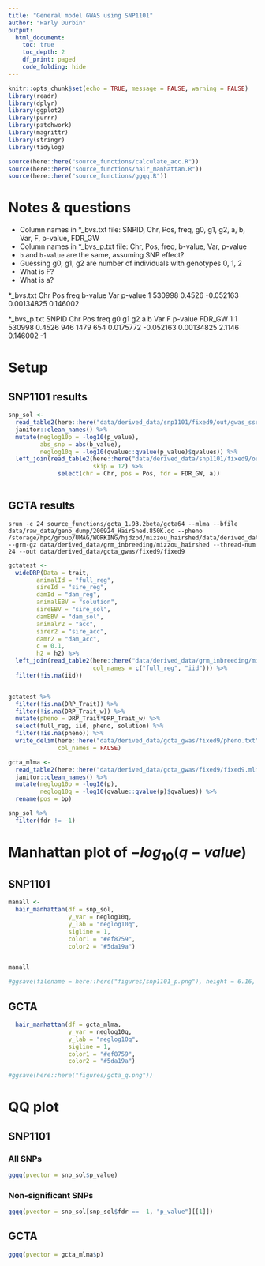 ```yaml
---
title: "General model GWAS using SNP1101"
author: "Harly Durbin"
output:
  html_document:
    toc: true
    toc_depth: 2
    df_print: paged
    code_folding: hide
---
```


```r
knitr::opts_chunk$set(echo = TRUE, message = FALSE, warning = FALSE)
library(readr)
library(dplyr)
library(ggplot2)
library(purrr)
library(patchwork)
library(magrittr)
library(stringr)
library(tidylog)

source(here::here("source_functions/calculate_acc.R"))
source(here::here("source_functions/hair_manhattan.R"))
source(here::here("source_functions/ggqq.R"))
```

# Notes & questions

* Column names in *_bvs.txt file: SNPID, Chr, Pos, freq, g0, g1, g2, a, b, Var, F, p-value, FDR_GW
* Column names in *_bvs_p.txt file: Chr, Pos, freq, b-value, Var, p-value
* `b` and `b-value` are the same, assuming SNP effect? 
* Guessing g0, g1, g2 are number of individuals with genotypes 0, 1, 2
* What is F?
* What is a?

*_bvs.txt
Chr     Pos     freq    b-value Var     p-value
1       530998  0.4526  -0.052163       0.00134825      0.146002

*_bvs_p.txt
SNPID   Chr     Pos     freq    g0      g1      g2      a       b       Var     F       p-value FDR_GW
1       1       530998  0.4526  946     1479    654     0.0175772       -0.052163       0.00134825      2.1146  0.146002        -1

# Setup

## SNP1101 results

```r
snp_sol <-
  read_table2(here::here("data/derived_data/snp1101/fixed9/out/gwas_ssr_fixed9_bvs_p.txt"))  %>%
  janitor::clean_names() %>%
  mutate(neglog10p = -log10(p_value),
         abs_snp = abs(b_value),
         neglog10q = -log10(qvalue::qvalue(p_value)$qvalues)) %>%
  left_join(read_table2(here::here("data/derived_data/snp1101/fixed9/out/gwas_ssr_fixed9_bvs.txt"),
                        skip = 12) %>%
              select(chr = Chr, pos = Pos, fdr = FDR_GW, a))
  
```

## GCTA results

```
srun -c 24 source_functions/gcta_1.93.2beta/gcta64 --mlma --bfile data/raw_data/geno_dump/200924_HairShed.850K.qc --pheno /storage/hpc/group/UMAG/WORKING/hjdzpd/mizzou_hairshed/data/derived_data/gcta_gwas/fixed9/pheno.txt --grm-gz data/derived_data/grm_inbreeding/mizzou_hairshed --thread-num 24 --out data/derived_data/gcta_gwas/fixed9/fixed9
```
 
```r

gctatest <-
  wideDRP(Data = trait,
        animalId = "full_reg",
        sireId = "sire_reg",
        damId = "dam_reg",
        animalEBV = "solution",
        sireEBV = "sire_sol",
        damEBV = "dam_sol",
        animalr2 = "acc",
        sirer2 = "sire_acc",
        damr2 = "dam_acc",
        c = 0.1,
        h2 = h2) %>% 
  left_join(read_table2(here::here("data/derived_data/grm_inbreeding/mizzou_hairshed.grm.id"),
                        col_names = c("full_reg", "iid"))) %>% 
  filter(!is.na(iid))


gctatest %>% 
  filter(!is.na(DRP_Trait)) %>% 
  filter(!is.na(DRP_Trait_w)) %>% 
  mutate(pheno = DRP_Trait*DRP_Trait_w) %>% 
  select(full_reg, iid, pheno, solution) %>% 
  filter(!is.na(pheno)) %>% 
  write_delim(here::here("data/derived_data/gcta_gwas/fixed9/pheno.txt"),
              col_names = FALSE)
```

```r
gcta_mlma <- 
  read_table2(here::here("data/derived_data/gcta_gwas/fixed9/fixed9.mlma")) %>% 
  janitor::clean_names() %>% 
  mutate(neglog10p = -log10(p),
         neglog10q = -log10(qvalue::qvalue(p)$qvalues)) %>% 
  rename(pos = bp)
```


```r
snp_sol %>% 
  filter(fdr != -1)
```

# Manhattan plot of $-log_{10}(q-value)$

## SNP1101

```r
manall <- 
  hair_manhattan(df = snp_sol,
                 y_var = neglog10q, 
                 y_lab = "neglog10q",
                 sigline = 1,
                 color1 = "#ef8759",
                 color2 = "#5da19a")


manall

#ggsave(filename = here::here("figures/snp1101_p.png"), height = 6.16, width = 11)
```

## GCTA

```r

  hair_manhattan(df = gcta_mlma,
                 y_var = neglog10q, 
                 y_lab = "neglog10q",
                 sigline = 1,
                 color1 = "#ef8759",
                 color2 = "#5da19a")

#ggsave(here::here("figures/gcta_q.png"))
```


# QQ plot

## SNP1101

### All SNPs

```r
ggqq(pvector = snp_sol$p_value)
```

### Non-significant SNPs

```r
ggqq(pvector = snp_sol[snp_sol$fdr == -1, "p_value"][[1]])
```

## GCTA

```r
ggqq(pvector = gcta_mlma$p)
```


